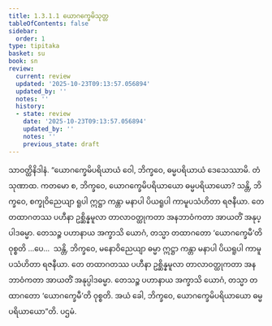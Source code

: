 ```yaml
---
title: 1.3.1.1 ယောဂက္ခေမိသုတ္တ
tableOfContents: false
sidebar:
  order: 1
type: tipitaka
basket: su
book: sn
review:
  current: review
  updated: '2025-10-23T09:13:57.056894'
  updated_by: ''
  notes: ''
  history:
  - state: review
    date: '2025-10-23T09:13:57.056894'
    updated_by: ''
    notes: ''
    previous_state: draft
---
```



<ReviewStatus review={frontmatter.review} showDetails={true} />

<HypothesisAnnotation frontmatter={frontmatter} />

<DynamicBreadcrumb />

<Division number="104" book="sn" e="ch" v="18" p="296">

<Paragraph number="551" book="sn">
သာဝတ္ထိနိဒါနံ. “ယောဂက္ခေမိပရိယာယံ ဝေါ, ဘိက္ခဝေ, ဓမ္မပရိယာယံ ဒေသေဿာမိ. တံ သုဏာထ. ကတမော စ, ဘိက္ခဝေ, ယောဂက္ခေမိပရိယာယော ဓမ္မပရိယာယော? သန္တိ, ဘိက္ခဝေ, စက္ခုဝိညေယျာ ရူပါ ဣဋ္ဌာ ကန္တာ မနာပါ ပိယရူပါ ကာမူပသံဟိတာ ရဇနီယာ. တေ တထာဂတဿ ပဟီနာ ဥစ္ဆိန္နမူလာ တာလာဝတ္ထုကတာ အနဘာဝံကတာ အာယတိံ အနုပ္ပါဒဓမ္မာ. တေသဉ္စ ပဟာနာယ အက္ခာသိ ယောဂံ, တသ္မာ တထာဂတော ‘ယောဂက္ခေမီ’တိ ဝုစ္စတိ …ပေ…  သန္တိ, ဘိက္ခဝေ, မနောဝိညေယျာ ဓမ္မာ ဣဋ္ဌာ ကန္တာ မနာပါ ပိယရူပါ ကာမူပသံဟိတာ ရဇနီယာ. တေ တထာဂတဿ ပဟီနာ ဥစ္ဆိန္နမူလာ တာလာဝတ္ထုကတာ အနဘာဝံကတာ အာယတိံ အနုပ္ပါဒဓမ္မာ. တေသဉ္စ ပဟာနာယ အက္ခာသိ ယောဂံ, တသ္မာ တထာဂတော ‘ယောဂက္ခေမီ’တိ ဝုစ္စတိ. အယံ ခေါ, ဘိက္ခဝေ, ယောဂက္ခေမိပရိယာယော ဓမ္မပရိယာယော”တိ.

</Paragraph>
</Division>

<Paragraph number="552" type="center" book="sn">
ပဌမံ.
</Paragraph>